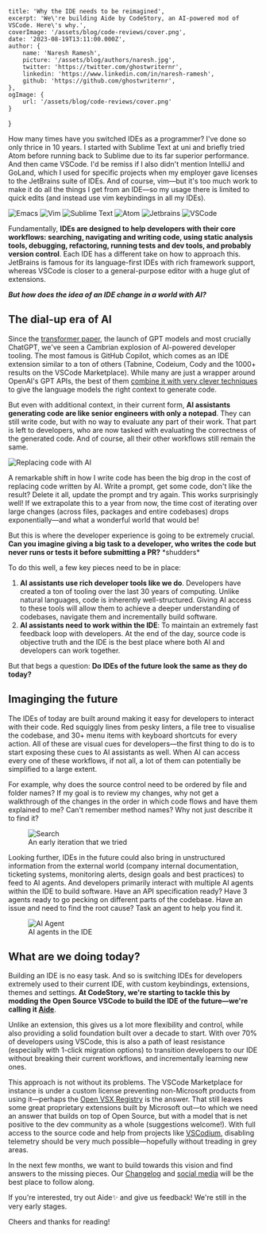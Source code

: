     title: 'Why the IDE needs to be reimagined',
    excerpt: 'We\'re building Aide by CodeStory, an AI-powered mod of VSCode. Here\'s why.',
    coverImage: '/assets/blog/code-reviews/cover.png',
    date: '2023-08-19T13:11:00.000Z',
    author: {
        name: 'Naresh Ramesh',
        picture: '/assets/blog/authors/naresh.jpg',
        twitter: 'https://twitter.com/ghostwriternr',
        linkedin: 'https://www.linkedin.com/in/naresh-ramesh',
        github: 'https://github.com/ghostwriternr',
    },
    ogImage: {
        url: '/assets/blog/code-reviews/cover.png'
    }
}

How many times have you switched IDEs as a programmer? I've done so only thrice in 10 years. I started with Sublime Text at uni and briefly tried Atom before running back to Sublime due to its far superior performance. And then came VSCode. I'd be remiss if I also didn't mention IntelliJ and GoLand, which I used for specific projects when my employer gave licenses to the JetBrains suite of IDEs. And of course, vim—but it's too much work to make it do all the things I get from an IDE—so my usage there is limited to quick edits (and instead use vim keybindings in all my IDEs).

<div className="flex flex-row flex-wrap items-center justify-center mb-6">
    <img src="/assets/blog/why-an-ide/emacs.svg" alt="Emacs" style={{height: "72px", width: "auto", marginRight: "6px"}} />
    <img src="/assets/blog/why-an-ide/vim.svg" alt="Vim" style={{height: "72px", width: "auto", marginRight: "6px"}} />
    <img src="/assets/blog/why-an-ide/sublime_text.svg" alt="Sublime Text" style={{height: "72px", width: "auto", marginRight: "6px"}} />
    <img src="/assets/blog/why-an-ide/atom.svg" alt="Atom" style={{height: "72px", width: "auto", marginRight: "6px"}} />
    <img src="/assets/blog/why-an-ide/jb_square.svg" alt="Jetbrains" style={{height: "72px", width: "auto", marginRight: "6px"}} />
    <img src="/assets/blog/why-an-ide/vscode.svg" alt="VSCode" style={{height: "72px", width: "auto"}} />
</div>

Fundamentally, **IDEs are designed to help developers with their core workflows: searching, navigating and writing code, using static analysis tools, debugging, refactoring, running tests and dev tools, and probably version control**. Each IDE has a different take on how to approach this. JetBrains is famous for its language-first IDEs with rich framework support, whereas VSCode is closer to a general-purpose editor with a huge glut of extensions.

**_But how does the idea of an IDE change in a world with AI?_**

## The dial-up era of AI

Since the [transformer paper](https://arxiv.org/abs/1706.03762), the launch of GPT models and most crucially ChatGPT, we've seen a Cambrian explosion of AI-powered developer tooling. The most famous is GitHub Copilot, which comes as an IDE extension similar to a ton of others (Tabnine, Codeium, Cody and the 1000+ results on the VSCode Marketplace). While many are just a wrapper around OpenAI's GPT APIs, the best of them [combine it with very clever techniques](https://thakkarparth007.github.io/copilot-explorer/posts/copilot-internals.html) to give the language models the right context to generate code.

But even with additional context, in their current form, **AI assistants generating code are like senior engineers with only a notepad**. They can still write code, but with no way to evaluate any part of their work. That part is left to developers, who are now tasked with evaluating the correctness of the generated code. And of course, all their other workflows still remain the same.

![Replacing code with AI](/assets/blog/why-an-ide/replacing_code.gif)

A remarkable shift in how I write code has been the big drop in the cost of replacing code written by AI. Write a prompt, get some code, don't like the result? Delete it all, update the prompt and try again. This works surprisingly well! If we extrapolate this to a year from now, the time cost of iterating over large changes (across files, packages and entire codebases) drops exponentially—and what a wonderful world that would be!

But this is where the developer experience is going to be extremely crucial. **Can you imagine giving a big task to a developer, who writes the code but never runs or tests it before submitting a PR?** \*shudders\*

To do this well, a few key pieces need to be in place:

1. **AI assistants use rich developer tools like we do**. Developers have created a ton of tooling over the last 30 years of computing. Unlike natural languages, code is inherently well-structured. Giving AI access to these tools will allow them to achieve a deeper understanding of codebases, navigate them and incrementally build software.
2. **AI assistants need to work within the IDE**: To maintain an extremely fast feedback loop with developers. At the end of the day, source code is objective truth and the IDE is the best place where both AI and developers can work together.

But that begs a question: **Do IDEs of the future look the same as they do today?**

## Imaginging the future

The IDEs of today are built around making it easy for developers to interact with their code. Red squiggly lines from pesky linters, a file tree to visualise the codebase, and 30+ menu items with keyboard shortcuts for every action. All of these are visual cues for developers—the first thing to do is to start exposing these cues to AI assistants as well. When AI can access every one of these workflows, if not all, a lot of them can potentially be simplified to a large extent.

For example, why does the source control need to be ordered by file and folder names? If my goal is to review my changes, why not get a walkthrough of the changes in the order in which code flows and have them explained to me? Can't remember method names? Why not just describe it to find it?

<figure className="flex flex-col items-center">
    <img src="/images/home/nlp-search.png" alt="Search" className="w-full" />
    <figcaption className="text-center pt-2 font-semibold">An early iteration that we tried</figcaption>
</figure>

Looking further, IDEs in the future could also bring in unstructured information from the external world (company internal documentation, ticketing systems, monitoring alerts, design goals and best practices) to feed to AI agents. And developers primarily interact with multiple AI agents within the IDE to build software. Have an API specification ready? Have 3 agents ready to go pecking on different parts of the codebase. Have an issue and need to find the root cause? Task an agent to help you find it.

<figure className="flex flex-col items-center">
    <img src="/assets/blog/why-an-ide/debugging.gif" alt="AI Agent" />
    <figcaption className="text-center pt-2 font-semibold">AI agents in the IDE</figcaption>
</figure>

## What are we doing today?

Building an IDE is no easy task. And so is switching IDEs for developers extremely used to their current IDE, with custom keybindings, extensions, themes and settings. **At CodeStory, we're starting to tackle this by modding the Open Source VSCode to build the IDE of the future—we're calling it [Aide](https://codestory.ai)**.

Unlike an extension, this gives us a lot more flexibility and control, while also providing a solid foundation built over a decade to start. With over 70% of developers using VSCode, this is also a path of least resistance (especially with 1-click migration options) to transition developers to our IDE without breaking their current workflows, and incrementally learning new ones.

This approach is not without its problems. The VSCode Marketplace for instance is under a custom license preventing non-Microsoft products from using it—perhaps the [Open VSX Registry](https://open-vsx.org) is the answer. That still leaves some great proprietary extensions built by Microsoft out—to which we need an answer that builds on top of Open Source, but with a model that is net positive to the dev community as a whole (suggestions welcome!). With full access to the source code and help from projects like [VSCodium](https://vscodium.com), disabling telemetry should be very much possible—hopefully without treading in grey areas.

In the next few months, we want to build towards this vision and find answers to the missing pieces. Our [Changelog](/changelog) and [social media](https://twitter.com/aide_dev) will be the best place to follow along.

If you're interested, try out Aide✨ and give us feedback! We're still in the very early stages.

Cheers and thanks for reading!
